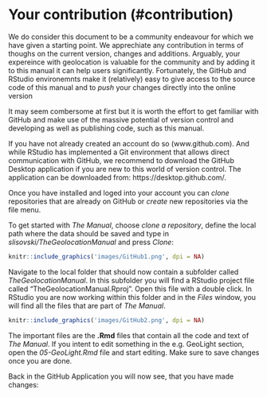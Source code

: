 # Your contribution (#contribution)

We do consider this document to be a community endeavour for which we have given a starting point. We apprechiate any contribution in terms of thoughs on the current version, changes and additions.
Arguably, your expereince with geolocation is valuable for the community and by adding it to this manual it can help users significantly. Fortunately, the GitHub and RStudio environemnts make it (relatively)
easy to give access to the source code of this manual and to _push_ your changes directly into the online version

It may seem combersome at first but it is worth the effort to get familiar with GitHub and make use of the massive potential of version control and developing as well as publishing code,
such as this manual.

If you have not already created an account do so (www.github.com). And while RStudio has implemented a Git environment that allows direct communication with GitHub, we recommend to download the GitHub Desktop application
if you are new to this world of version control. The application can be downloaded from: https://desktop.github.com/.

Once you have installed and loged into your account you can _clone_ repositories that are already on GitHub or _create_ new repositories via the file menu.

To get started with _The Manual_, choose _clone a repository_, define the local path where the data should be saved and type in _slisovski/TheGeolocationManual_ and press _Clone_:
  
  ```r
knitr::include_graphics('images/GitHub1.png', dpi = NA)
```

Navigate to the local folder that should now contain a subfolder called _TheGeolocationManual_. In this subfolder you will find a RStudio project file called "TheGeolocationManual.Rproj". Open this file with a double click.
In RStudio you are now working within this folder and in the _Files_ window, you will find all the files that are part of _The Manual_.

```r
knitr::include_graphics('images/GitHub2.png', dpi = NA)
```

The important files are the **.Rmd** files that contain all the code and text of _The Manual_. If you intent to edit something in the e.g. GeoLight section, open the _05-GeoLight.Rmd_ file and start editing. Make sure to save changes once you are done.

Back in the GitHub Application you will now see, that you have made changes:

